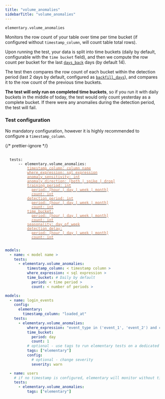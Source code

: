 ```yaml
---
title: "volume_anomalies"
sidebarTitle: "volume_anomalies"
---
```


`elementary.volume_anomalies`

Monitors the row count of your table over time per time bucket (if configured without `timestamp_column`, will count table total rows).

Upon running the test, your data is split into time buckets (daily by default, configurable with the `time bucket` field),
and then we compute the row count per bucket for the last [`days_back`](/guides/anomaly-detection-configuration/days-back) days (by default 14).

The test then compares the row count of each bucket within the detection period (last 2 days by default, configured as [`backfill_days`](/guides/anomaly-detection-configuration/backfill-days)),
and compares it to the row count of the previous time buckets.

**The test will only run on completed time buckets**, so if you run it with daily buckets in the middle of today, the test would only count yesterday as a complete bucket.
If there were any anomalies during the detection period, the test will fail.

### Test configuration

No mandatory configuration, however it is highly recommended to configure a `timestamp_column`.

{/* prettier-ignore */}
<pre>
 <code>
  tests:
    &nbsp;&nbsp;-- elementary.volume_anomalies:
      &nbsp;&nbsp;&nbsp;&nbsp;<a href="/guides/anomaly-detection-configuration/timestamp-column"><font color="#CD7D55">timestamp_column: column name</font></a>
      &nbsp;&nbsp;&nbsp;&nbsp;<a href="/guides/anomaly-detection-configuration/where-expression"><font color="#CD7D55">where_expression: sql expression</font></a>
      &nbsp;&nbsp;&nbsp;&nbsp;<a href="/guides/anomaly-detection-configuration/anomaly-sensitivity"><font color="#CD7D55">anomaly_sensitivity: int</font></a>
      &nbsp;&nbsp;&nbsp;&nbsp;<a href="/guides/anomaly-detection-configuration/anomaly-direction"><font color="#CD7D55">anomaly_direction: [both | spike | drop]</font></a>
      &nbsp;&nbsp;&nbsp;&nbsp;<a href="/guides/anomaly-detection-configuration/training-period"><font color="#CD7D55">training_period: int</font></a>
      &nbsp;&nbsp;&nbsp;&nbsp;&nbsp;&nbsp;<a href="/guides/anomaly-detection-configuration/training-period"><font color="#CD7D55">period: [hour | day | week | month]</font></a>
      &nbsp;&nbsp;&nbsp;&nbsp;&nbsp;&nbsp;<a href="/guides/anomaly-detection-configuration/training-period"><font color="#CD7D55">count: int</font></a>
      &nbsp;&nbsp;&nbsp;&nbsp;<a href="/guides/anomaly-detection-configuration/detection-period"><font color="#CD7D55">detection_period: int</font></a>
      &nbsp;&nbsp;&nbsp;&nbsp;&nbsp;&nbsp;<a href="/guides/anomaly-detection-configuration/detection-period"><font color="#CD7D55">period: [hour | day | week | month]</font></a>
      &nbsp;&nbsp;&nbsp;&nbsp;&nbsp;&nbsp;<a href="/guides/anomaly-detection-configuration/detection-period"><font color="#CD7D55">count: int</font></a>
      &nbsp;&nbsp;&nbsp;&nbsp;<a href="/guides/anomaly-detection-configuration/time-bucket"><font color="#CD7D55">time_bucket:</font></a>
      &nbsp;&nbsp;&nbsp;&nbsp;&nbsp;&nbsp;<a href="/guides/anomaly-detection-configuration/time-bucket"><font color="#CD7D55">period: [hour | day | week | month]</font></a>
      &nbsp;&nbsp;&nbsp;&nbsp;&nbsp;&nbsp;<a href="/guides/anomaly-detection-configuration/time-bucket"><font color="#CD7D55">count: int</font></a>
      &nbsp;&nbsp;&nbsp;&nbsp;<a href="/guides/anomaly-detection-configuration/seasonality"><font color="#CD7D55">seasonality: day_of_week</font></a>
      &nbsp;&nbsp;&nbsp;&nbsp;<a href="/guides/anomaly-detection-configuration/detection-delay"><font color="#CD7D55">detection_delay:</font></a>
      &nbsp;&nbsp;&nbsp;&nbsp;&nbsp;&nbsp;<a href="/guides/anomaly-detection-configuration/detection-delay"><font color="#CD7D55">period: [hour | day | week | month]</font></a>
      &nbsp;&nbsp;&nbsp;&nbsp;&nbsp;&nbsp;<a href="/guides/anomaly-detection-configuration/detection-delay"><font color="#CD7D55">count: int</font></a>
 </code>
</pre>

<RequestExample>

```yml Models
models:
  - name: < model name >
    tests:
      - elementary.volume_anomalies:
          timestamp_column: < timestamp column >
          where_expression: < sql expression >
          time_bucket: # Daily by default
            period: < time period >
            count: < number of periods >
```

```yml Models example
models:
  - name: login_events
    config:
      elementary:
        timestamp_column: "loaded_at"
    tests:
      - elementary.volume_anomalies:
          where_expression: "event_type in ('event_1', 'event_2') and country_name != 'unwanted country'"
          time_bucket:
            period: day
            count: 1
          # optional - use tags to run elementary tests on a dedicated run
          tags: ["elementary"]
          config:
            # optional - change severity
            severity: warn

  - name: users
    # if no timestamp is configured, elementary will monitor without time filtering
    tests:
      - elementary.volume_anomalies:
          tags: ["elementary"]
```

</RequestExample>

